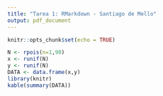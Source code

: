 ```yaml
---
title: "Tarea 1: RMarkdown - Santiago de Mello"
output: pdf_document
---
```


```r
knitr::opts_chunk$set(echo = TRUE)
```

```r
N <- rpois(n=1,90)
x <- runif(N)
y <- runif(N)
DATA <- data.frame(x,y)
library(knitr)
kable(summary(DATA))

```



